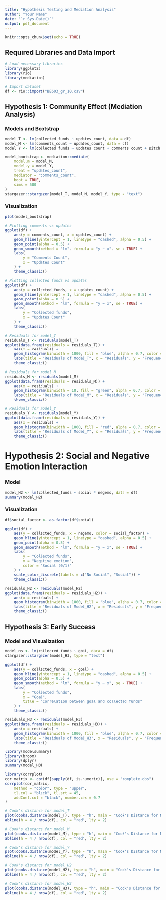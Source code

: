 ```yaml
---
title: "Hypothesis Testing and Mediation Analysis"
author: "Your Name"
date: "`r Sys.Date()`"
output: pdf_document
---
```


```r
knitr::opts_chunk$set(echo = TRUE)
```

## Required Libraries and Data Import

```r
# Load necessary libraries
library(ggplot2)
library(rio)
library(mediation)

# Import dataset
df <- rio::import("BE603_gr_10.csv")
```

## Hypothesis 1: Community Effect (Mediation Analysis)

### Models and Bootstrap

```r
model_T <- lm(collected_funds ~ updates_count, data = df)
model_M <- lm(comments_count ~ updates_count, data = df)
model_Y <- lm(collected_funds ~ updates_count + comments_count + pitch_size + campaign_quality + images, data = df)

model_bootstrap <- mediation::mediate(
    model.m = model_M,
    model.y = model_Y,
    treat = "updates_count",
    mediator = "comments_count",
    boot = TRUE,
    sims = 500
)
stargazer::stargazer(model_T, model_M, model_Y, type = "text")
```

### Visualization

```r
plot(model_bootstrap)
```
```r
# Plotting comments vs updates
ggplot(df) +
    aes(y = comments_count, x = updates_count) +
    geom_hline(yintercept = 1, linetype = "dashed", alpha = 0.5) +
    geom_point(alpha = 0.5) +
    geom_smooth(method = "lm", formula = "y ~ x", se = TRUE) +
    labs(
        y = "Comments Count",
        x = "Updates Count"
    ) +
    theme_classic()
```

```r
# Plotting collected funds vs updates
ggplot(df) +
    aes(y = collected_funds, x = updates_count) +
    geom_hline(yintercept = 1, linetype = "dashed", alpha = 0.5) +
    geom_point(alpha = 0.5) +
    geom_smooth(method = "lm", formula = "y ~ x", se = TRUE) +
    labs(
        y = "Collected funds",
        x = "Updates Count"
    ) +
    theme_classic()
```
```r
# Residuals for model_T
residuals_T <- residuals(model_T)
ggplot(data.frame(residuals = residuals_T)) +
    aes(x = residuals) +
    geom_histogram(binwidth = 1000, fill = "blue", alpha = 0.7, color = "black") +
    labs(title = "Residuals of Model_T", x = "Residuals", y = "Frequency") +
    theme_classic()

# Residuals for model_M
residuals_M <- residuals(model_M)
ggplot(data.frame(residuals = residuals_M)) +
    aes(x = residuals) +
    geom_histogram(binwidth = 10, fill = "green", alpha = 0.7, color = "black") +
    labs(title = "Residuals of Model_M", x = "Residuals", y = "Frequency") +
    theme_classic()

# Residuals for model_Y
residuals_Y <- residuals(model_Y)
ggplot(data.frame(residuals = residuals_Y)) +
    aes(x = residuals) +
    geom_histogram(binwidth = 1000, fill = "red", alpha = 0.7, color = "black") +
    labs(title = "Residuals of Model_Y", x = "Residuals", y = "Frequency") +
    theme_classic()
```

# Hypothesis 2: Social and Negative Emotion Interaction

### Model

```r
model_H2 <- lm(collected_funds ~ social * negemo, data = df)
summary(model_H2)
```

### Visualization

```r
df$social_factor <- as.factor(df$social)

ggplot(df) +
    aes(y = collected_funds, x = negemo, color = social_factor) +
    geom_hline(yintercept = 1, linetype = "dashed", alpha = 0.5) +
    geom_point(alpha = 0.5) +
    geom_smooth(method = "lm", formula = "y ~ x", se = TRUE) +
    labs(
        y = "Collected funds",
        x = "Negative emotion",
        color = "Social (0/1)"
    ) +
    scale_color_discrete(labels = c("No Social", "Social")) +
    theme_classic()
```
```r
residuals_H2 <- residuals(model_H2)
ggplot(data.frame(residuals = residuals_H2)) +
    aes(x = residuals) +
    geom_histogram(binwidth = 1000, fill = "blue", alpha = 0.7, color = "black") +
    labs(title = "Residuals of Model_H2", x = "Residuals", y = "Frequency") +
    theme_classic()
```

## Hypothesis 3: Early Success

### Model and Visualization

```r
model_H3 <- lm(collected_funds ~ goal, data = df)
stargazer::stargazer(model_H3, type = "text")
```


```r
ggplot(df) +
    aes(y = collected_funds, x = goal) +
    geom_hline(yintercept = 1, linetype = "dashed", alpha = 0.5) +
    geom_point(alpha = 0.5) +
    geom_smooth(method = "lm", formula = "y ~ x", se = TRUE) +
    labs(
        y = "Collected funds",
        x = "Goal",
        title = "Correlation between goal and collected funds"
    ) +
    theme_classic()
```
```r
residuals_H3 <- residuals(model_H3)
ggplot(data.frame(residuals = residuals_H3)) +
    aes(x = residuals) +
    geom_histogram(binwidth = 1000, fill = "blue", alpha = 0.7, color = "black") +
    labs(title = "Residuals of Model_H3", x = "Residuals", y = "Frequency") +
    theme_classic()
```

```r
library(modelsummary)
library(broom)
library(dplyr)
summary(model_H3)
```
```r
library(corrplot)
cor_matrix <- cor(df[sapply(df, is.numeric)], use = "complete.obs")
corrplot(cor_matrix,
    method = "color", type = "upper",
    tl.col = "black", tl.srt = 45, 
    addCoef.col = "black", number.cex = 0.7 
)
```

```r
# Cook's distance for model_T
plot(cooks.distance(model_T), type = "h", main = "Cook's Distance for Model T")
abline(h = 4 / nrow(df), col = "red", lty = 2)

# Cook's distance for model_M
plot(cooks.distance(model_M), type = "h", main = "Cook's Distance for Model M")
abline(h = 4 / nrow(df), col = "red", lty = 2)

# Cook's distance for model_Y
plot(cooks.distance(model_Y), type = "h", main = "Cook's Distance for Model Y")
abline(h = 4 / nrow(df), col = "red", lty = 2)

# Cook's distance for model_H2
plot(cooks.distance(model_H2), type = "h", main = "Cook's Distance for Model H2")
abline(h = 4 / nrow(df), col = "red", lty = 2)

# Cook's distance for model_H3
plot(cooks.distance(model_H3), type = "h", main = "Cook's Distance for Model H3")
abline(h = 4 / nrow(df), col = "red", lty = 2)
```


